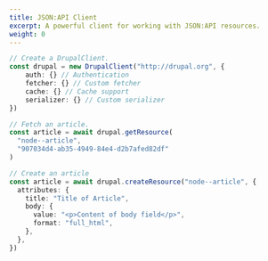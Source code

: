 ```yaml
---
title: JSON:API Client
excerpt: A powerful client for working with JSON:API resources.
weight: 0
---
```


```ts
// Create a DrupalClient.
const drupal = new DrupalClient("http://drupal.org", {
	auth: {} // Authentication
	fetcher: {} // Custom fetcher
	cache: {} // Cache support
	serializer: {} // Custom serializer
})
```

```ts
// Fetch an article.
const article = await drupal.getResource(
  "node--article",
  "907034d4-ab35-4949-84e4-d2b7afed82df"
)
```

```ts
// Create an article
const article = await drupal.createResource("node--article", {
  attributes: {
    title: "Title of Article",
    body: {
      value: "<p>Content of body field</p>",
      format: "full_html",
    },
  },
})
```

